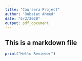 ```yaml
---
title: "Coursera Project"
author: "Rubaiat Ahmed"
date: "6/2/2020"
output: pdf_document
---
```


## This is a markdown file

```r
print("Hello Reviewer")
```


